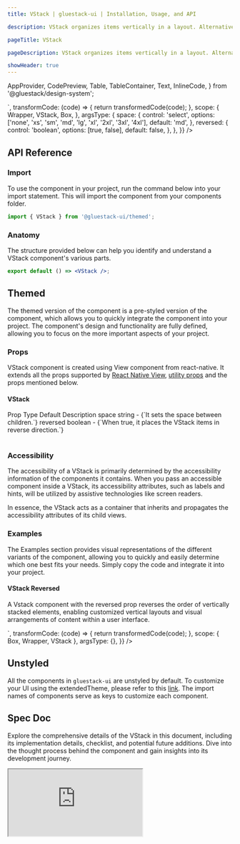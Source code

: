 ```yaml
---
title: VStack | gluestack-ui | Installation, Usage, and API

description: VStack organizes items vertically in a layout. Alternatively, you can use Column as an alias for VStack to achieve the same layout.

pageTitle: VStack

pageDescription: VStack organizes items vertically in a layout. Alternatively, you can use Column as an alias for VStack to achieve the same layout.

showHeader: true
---
```



<Meta title="components/Layout/VStack" />

  AppProvider,
  CodePreview,
  Table,
  TableContainer,
  Text,
  InlineCode,
} from '@gluestack/design-system';


<AppProvider>
  <CodePreview
    showComponentRenderer={true}
    showArgsController={true}
    metaData={{
      code: `
        <Box h='$80' justifyContent='center'>
          <VStack {...props}>
            <Box w='$20' h='$20' bg='$blue300' />
            <Box w='$20' h='$20' bg='$blue400' />
            <Box w='$20' h='$20' bg='$blue500' />
          </VStack>
        </Box>
      `,
      transformCode: (code) => {
        return transformedCode(code);
      },
      scope: {
        Wrapper,
        VStack,
        Box,
      },
      argsType: {
        space: {
          control: 'select',
          options: ['none', 'xs', 'sm', 'md', 'lg', 'xl', '2xl', '3xl', '4xl'],
          default: 'md',
        },
        reversed: {
          control: 'boolean',
          options: [true, false],
          default: false,
        },
      },
    }}
  />
</AppProvider>

<br />

## API Reference

### Import

To use the component in your project, run the command below into your import statement. This will import the component from your components folder.

```jsx
import { VStack } from '@gluestack-ui/themed';
```

### Anatomy

The structure provided below can help you identify and understand a VStack component's various parts.

```jsx
export default () => <VStack />;
```

## Themed

The themed version of the component is a pre-styled version of the component, which allows you to quickly integrate the component into your project. The component's design and functionality are fully defined, allowing you to focus on the more important aspects of your project.

### Props

VStack component is created using View component from react-native. It extends all the props supported by [React Native View](https://reactnative.dev/docs/view#props), [utility props](https://ui.gluestack.io/docs/styling/utility-and-sx-props) and the props mentioned below.

#### VStack

<AppProvider>
  <TableContainer>
    <Table>
      <Table.THead>
        <Table.TR>
          <Table.TH>
            <Table.TText>Prop</Table.TText>
          </Table.TH>
          <Table.TH>
            <Table.TText>Type</Table.TText>
          </Table.TH>
          <Table.TH>
            <Table.TText>Default</Table.TText>
          </Table.TH>
          <Table.TH>
            <Table.TText>Description</Table.TText>
          </Table.TH>
        </Table.TR>
      </Table.THead>
      <Table.TBody>
        <Table.TR>
          <Table.TD>
            <Table.TText>
              <InlineCode>space</InlineCode>
            </Table.TText>
          </Table.TD>
          <Table.TD>
            <Table.TText>string</Table.TText>
          </Table.TD>
          <Table.TD>
            <Table.TText>-</Table.TText>
          </Table.TD>
          <Table.TD>
            <Table.TText>{`It sets the space between children.`}</Table.TText>
          </Table.TD>
        </Table.TR>
        <Table.TR>
          <Table.TD>
            <Table.TText>
              <InlineCode>reversed</InlineCode>
            </Table.TText>
          </Table.TD>
          <Table.TD>
            <Table.TText>boolean</Table.TText>
          </Table.TD>
          <Table.TD>
            <Table.TText>-</Table.TText>
          </Table.TD>
          <Table.TD>
            <Table.TText>{`When true, it places the VStack items in reverse direction.`}</Table.TText>
          </Table.TD>
        </Table.TR>
      </Table.TBody>
    </Table>
  </TableContainer>
</AppProvider>

### Accessibility

The accessibility of a VStack is primarily determined by the accessibility information of the components it contains. When you pass an accessible component inside a VStack, its accessibility attributes, such as labels and hints, will be utilized by assistive technologies like screen readers.

In essence, the VStack acts as a container that inherits and propagates the accessibility attributes of its child views.

### Examples

The Examples section provides visual representations of the different variants of the component, allowing you to quickly and easily determine which one best fits your needs. Simply copy the code and integrate it into your project.

#### VStack Reversed

A Vstack component with the reversed prop reverses the order of vertically stacked elements, enabling customized vertical layouts and visual arrangements of content within a user interface.

<AppProvider>
  <CodePreview
    _rendererWrapper={{ py: '$2.5' }}
    showComponentRenderer={true}
    showArgsController={false}
    metaData={{
      code: `
        <VStack space="md">
          <Box w='$20' h='$20' bg='$blue300' />
          <Box w='$20' h='$20' bg='$blue400' />
          <Box w='$20' h='$20' bg='$blue500' />
        </VStack>
      `,
      transformCode: (code) => {
        return transformedCode(code);
      },
      scope: { Box, Wrapper, VStack },
      argsType: {},
    }}
  />
</AppProvider>

## Unstyled

All the components in `gluestack-ui` are unstyled by default. To customize your UI using the extendedTheme, please refer to this [link](https://gluestack.io/ui/docs/theme-configuration/customizing-theme). The import names of components serve as keys to customize each component.

<!--

### Advanced

We provide in-depth information on how to customize and extend the component's functionality to meet your needs. Below, we describe how to modify the component to suit your requirements.

### Customizing the VStack

We have a function called `createVStack` which can be used to create a custom VStack component. This function takes in a configuration object which contains the styled components that you want to use for the VStack. You can refer [gluestack.io/style](/style/docs/getting-started/styled) on how to use styled components.

#### Usage

Default styling of the component can be found in the `components/vstack` file.For reference, you can view the [source code](https://github.com/gluestack/gluestack-ui/blob/main/packages/themed/src/components/VStack) of the styled `VStack` component.

```jsx
// import the styles
import { Root, Spacer } from '../components/vstack/styled-components';

// import the createVStack function
import { createVStack } from '@gluestack-ui/vstack';

// Understanding the API
const VStack = createVStack({
  Root,
  Spacer,
});

// Using the vstack component
export default () => <VStack />;
```
-->

## Spec Doc

Explore the comprehensive details of the VStack in this document, including its implementation details, checklist, and potential future additions. Dive into the thought process behind the component and gain insights into its development journey.

<iframe
  style={{
    borderRadius: '8px',
    border: ' 1px solid rgba(0, 0, 0, 0.1)',
    aspectRatio: 736 / 585,
  }}
  src="https://www.figma.com/embed?embed_host=share&url=https%3A%2F%2Fwww.figma.com%2Fproto%2FNcXOxqKbdnGsLQNex3H76u%2F%25C2%25A0%25F0%259F%2593%259Agluestack-UI-handbook%3Fpage-id%3D549%253A13306%26type%3Ddesign%26node-id%3D549-13904%26viewport%3D1130%252C341%252C0.17%26scaling%3Dscale-down%26starting-point-node-id%3D549%253A13307"
  allowFullScreen
/>
